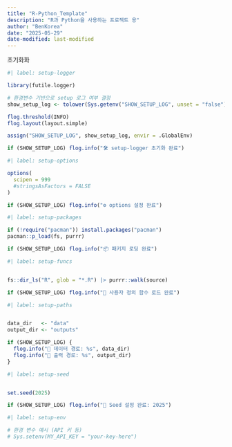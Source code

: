 ```yaml
---
title: "R-Python_Template"
description: "R과 Python을 사용하는 프로젝트 용"
author: "BenKorea"
date: "2025-05-29"
date-modified: last-modified
---
```

초기화화
```r
#| label: setup-logger

library(futile.logger)

# 환경변수 기반으로 setup 로그 여부 결정
show_setup_log <- tolower(Sys.getenv("SHOW_SETUP_LOG", unset = "false")) == "true"

flog.threshold(INFO)
flog.layout(layout.simple)

assign("SHOW_SETUP_LOG", show_setup_log, envir = .GlobalEnv)

if (SHOW_SETUP_LOG) flog.info("🛠️ setup-logger 초기화 완료")
```

```r
#| label: setup-options

options(
  scipen = 999
  #stringsAsFactors = FALSE
)

if (SHOW_SETUP_LOG) flog.info("⚙️ options 설정 완료")
```

```r
#| label: setup-packages

if (!require("pacman")) install.packages("pacman")
pacman::p_load(fs, purrr)

if (SHOW_SETUP_LOG) flog.info("📦 패키지 로딩 완료")
```

```r
#| label: setup-funcs


fs::dir_ls("R", glob = "*.R") |> purrr::walk(source)

if (SHOW_SETUP_LOG) flog.info("📄 사용자 정의 함수 로드 완료")
```

```r
#| label: setup-paths


data_dir   <- "data"
output_dir <- "outputs"

if (SHOW_SETUP_LOG) {
  flog.info("📁 데이터 경로: %s", data_dir)
  flog.info("📂 출력 경로: %s", output_dir)
}
```

```r
#| label: setup-seed


set.seed(2025)

if (SHOW_SETUP_LOG) flog.info("🎲 Seed 설정 완료: 2025")
```

```r
#| label: setup-env

# 환경 변수 예시 (API 키 등)
# Sys.setenv(MY_API_KEY = "your-key-here")
```

```r


```
